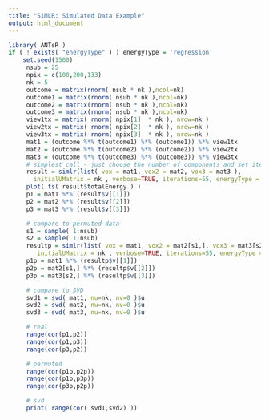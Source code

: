 ```yaml
---
title: "SiMLR: Simulated Data Example"
output: html_document
---
```



```r
library( ANTsR )
if ( ! exists( "energyType" ) ) energyType = 'regression'
    set.seed(1500)
     nsub = 25
     npix = c(100,200,133)
     nk = 5
     outcome = matrix(rnorm( nsub * nk ),ncol=nk)
     outcome1 = matrix(rnorm( nsub * nk ),ncol=nk)
     outcome2 = matrix(rnorm( nsub * nk ),ncol=nk)
     outcome3 = matrix(rnorm( nsub * nk ),ncol=nk)
     view1tx = matrix( rnorm( npix[1]  * nk ), nrow=nk )
     view2tx = matrix( rnorm( npix[2]  * nk ), nrow=nk )
     view3tx = matrix( rnorm( npix[3]  * nk ), nrow=nk )
     mat1 = (outcome %*% t(outcome1) %*% (outcome1)) %*% view1tx
     mat2 = (outcome %*% t(outcome2) %*% (outcome2)) %*% view2tx
     mat3 = (outcome %*% t(outcome3) %*% (outcome3)) %*% view3tx
     # simplest call - just choose the number of components and set iterations > 50
     result = simlr(list( vox = mat1, vox2 = mat2, vox3 = mat3 ),
       initialUMatrix = nk , verbose=TRUE, iterations=55, energyType = energyType  )
     plot( ts( result$totalEnergy ) )
     p1 = mat1 %*% (result$v[[1]])
     p2 = mat2 %*% (result$v[[2]])
     p3 = mat3 %*% (result$v[[3]])

     # compare to permuted data
     s1 = sample( 1:nsub)
     s2 = sample( 1:nsub)
     resultp = simlr(list( vox = mat1, vox2 = mat2[s1,], vox3 = mat3[s2,] ),
        initialUMatrix = nk , verbose=TRUE, iterations=55, energyType = energyType )
     p1p = mat1 %*% (resultp$v[[1]])
     p2p = mat2[s1,] %*% (resultp$v[[2]])
     p3p = mat3[s2,] %*% (resultp$v[[3]])

     # compare to SVD
     svd1 = svd( mat1, nu=nk, nv=0 )$u
     svd2 = svd( mat2, nu=nk, nv=0 )$u
     svd3 = svd( mat3, nu=nk, nv=0 )$u

     # real
     range(cor(p1,p2))
     range(cor(p1,p3))
     range(cor(p3,p2))

     # permuted
     range(cor(p1p,p2p))
     range(cor(p1p,p3p))
     range(cor(p3p,p2p))

     # svd
     print( range(cor( svd1,svd2) ))


```
